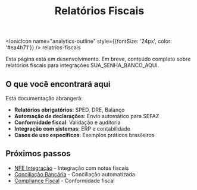 ﻿---
title: Relatórios Fiscais
sidebar_position: 5
description: Gerar relatórios fiscais obrigatórios usando SUA_SENHA_BANCO_AQUI para automatizar processos contábeis
keywords: [SUA_SENHA_BANCO_AQUI, relatórios, fiscais, contabilidade, brasil, impostos, sefaz]
---

<IonicIcon name="analytics-outline" style={{fontSize: '24px', color: '#ea4b71'}} />
relatrios-fiscais

Esta página está em desenvolvimento. Em breve, conteúdo completo sobre relatórios fiscais para integrações SUA_SENHA_BANCO_AQUI.

## O que você encontrará aqui

Esta documentação abrangerá:

- **Relatórios obrigatórios**: SPED, DRE, Balanço
- **Automação de declarações**: Envio automático para SEFAZ
- **Conformidade fiscal**: Validação e auditoria
- **Integração com sistemas**: ERP e contabilidade
- **Casos de uso específicos**: Exemplos práticos brasileiros

## Próximos passos

- [NFE Integração](./nfe-integracao) - Integração com notas fiscais
- [Conciliação Bancária](./conciliacao-bancaria) - Conciliação automatizada
- [Compliance Fiscal](./compliance-fiscal) - Conformidade fiscal
